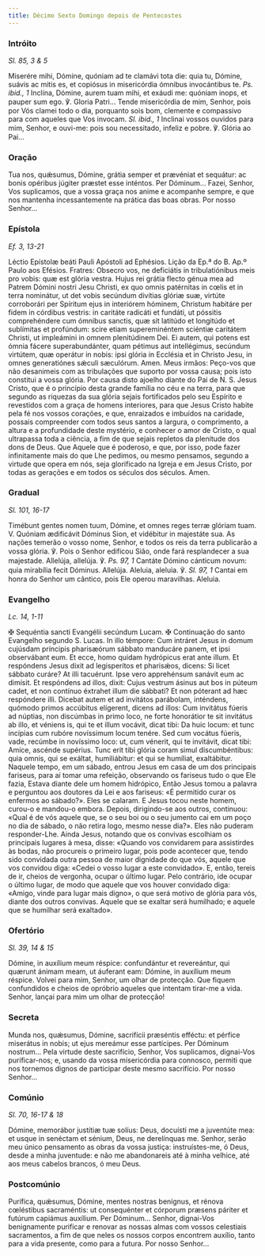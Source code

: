 ```yaml
---
title: Décimo Sexto Domingo depois de Pentecostes
---
```


### Intróito

<em>Sl. 85, 3 & 5</em>

<div class="side-by-side not-content">
  <span>
    Miserére mihi, Dómine, quóniam ad te clamávi tota die: quia tu, Dómine,
    suávis ac mitis es, et copiósus in misericórdia ómnibus invocántibus te.
    <em>Ps. ibid., 1</em> Inclína, Dómine, aurem tuam mihi, et exáudi me: quóniam
    inops, et pauper sum ego. ℣. Gloria Patri...
  </span>
  <span>
    Tende misericórdia de mim, Senhor, pois por Vós clamei todo o dia, porquanto
    sois bom, clemente e compassivo para com aqueles que Vos invocam.
    <em>Sl. ibid., 1</em> Inclinai vossos ouvidos para mim, Senhor, e ouvi-me: pois
    sou necessitado, infeliz e pobre. ℣. Glória ao Pai...
  </span>
</div>

### Oração

<div class="side-by-side not-content">
  <span>
    Tua nos, quǽsumus, Dómine, grátia semper et prævéniat et sequátur: ac bonis
    opéribus júgiter præstet esse inténtos. Per Dóminum...
  </span>
  <span>
    Fazei, Senhor, Vos suplicamos, que a vossa graça nos anime e acompanhe
    sempre, e que nos mantenha incessantemente na prática das boas obras. Por
    nosso Senhor...
  </span>
</div>

### Epístola

<em>Ef. 3, 13-21</em>

<div class="side-by-side not-content">
  <span>Léctio Epístolæ beáti Pauli Apóstoli ad Ephésios.</span>
  <span>Lição da Ep.ª do B. Ap.º Paulo aos Efésios.</span>
  <span>
    Fratres: Obsecro vos, ne deficiátis in tribulatiónibus meis pro vobis: quæ
    est glória vestra. Hujus rei grátia flecto génua mea ad Patrem Dómini nostri
    Jesu Christi, ex quo omnis patérnitas in cœlis et in terra nominátur, ut det
    vobis secúndum divítias glóriæ suæ, virtúte corroborári per Spíritum ejus in
    interiórem hóminem, Christum habitáre per fidem in córdibus vestris: in
    caritáte radicáti et fundáti, ut póssitis comprehéndere cum ómnibus sanctis,
    quæ sit latitúdo et longitúdo et sublímitas et profúndum: scire etiam
    supereminéntem sciéntiæ caritátem Christi, ut impleámini in omnem
    plenitúdinem Dei. Ei autem, qui potens est ómnia fácere superabundánter,
    quam pétimus aut intellégimus, secúndum virtútem, quæ operátur in nobis:
    ipsi glória in Ecclésia et in Christo Jesu, in omnes generatiónes sǽculi
    sæculórum. Amen.
  </span>
  <span>
    Meus irmãos: Peço-vos que não desanimeis com as tribulações que suporto por
    vossa causa; pois isto constitui a vossa glória. Por causa disto ajoelho
    diante do Pai de N. S. Jesus Cristo, que é o princípio desta grande família
    no céu e na terra, para que segundo as riquezas da sua glória sejais
    fortificados pelo seu Espírito e revestidos com a graça de homens
    interiores, para que Jesus Cristo habite pela fé nos vossos corações, e que,
    enraizados e imbuídos na caridade, possais compreender com todos seus santos
    a largura, o comprimento, a altura e a profundidade deste mystério, e
    conhecer o amor de Cristo, o qual ultrapassa toda a ciência, a fim de que
    sejais repletos da plenitude dos dons de Deus. Que Aquele que é poderoso, e
    que, por isso, pode fazer infinitamente mais do que Lhe pedimos, ou mesmo
    pensamos, segundo a virtude que opera em nós, seja glorificado na Igreja e
    em Jesus Cristo, por todas as gerações e em todos os séculos dos séculos.
    Amen.
  </span>
</div>

### Gradual

<em>Sl. 101, 16-17</em>

<div class="side-by-side not-content">
  <span>
    Timébunt gentes nomen tuum, Dómine, et omnes reges terræ glóriam tuam. V.
    Quóniam ædificávit Dóminus Sion, et vidébitur in majestáte sua.
  </span>
  <span>
    As nações temerão o vosso nome, Senhor, e todos os reis da terra publicarão
    a vossa glória. ℣. Pois o Senhor edificou Sião, onde fará resplandecer a sua
    majestade.
  </span>
  <span>
    Allelúja, allelúja. ℣. <em>Ps. 97, 1</em> Cantáte Dómino cánticum novum:
    quia mirabília fecit Dóminus. Allelúja.
  </span>
  <span>
    Aleluia, aleluia. ℣. <em>Sl. 97, 1</em> Cantai em honra do Senhor um
    cântico, pois Ele operou maravilhas. Aleluia.
  </span>
</div>

### Evangelho

<em>Lc. 14, 1-11</em>

<div class="side-by-side not-content">
  <span>
    <span class="text-red-500">✠</span> Sequéntia sancti Evangélii secúndum
    Lucam.
  </span>
  <span>
    <span class="text-red-500">✠</span> Continuação do santo Evangelho segundo
    S. Lucas.
  </span>
  <span>
    In illo témpore: Cum intráret Jesus in domum cujúsdam príncipis pharisæórum
    sábbato manducáre panem, et ipsi observábant eum. Et ecce, homo quidam
    hydrópicus erat ante illum. Et respóndens Jesus dixit ad legisperítos et
    pharisǽos, dicens: Si licet sábbato curáre? At illi tacuérunt. Ipse vero
    apprehénsum sanávit eum ac dimísit. Et respóndens ad illos, dixit: Cujus
    vestrum ásinus aut bos in púteum cadet, et non contínuo éxtrahet illum die
    sábbati? Et non póterant ad hæc respóndere illi. Dicebat autem et ad
    invitátos parábolam, inténdens, quómodo primos accúbitus elígerent, dicens
    ad illos: Cum invitátus fúeris ad núptias, non discúmbas in primo loco, ne
    forte honorátior te sit invitátus ab illo, et véniens is, qui te et illum
    vocávit, dicat tibi: Da huic locum: et tunc incípias cum rubóre novíssimum
    locum tenére. Sed cum vocátus fúeris, vade, recúmbe in novíssimo loco: ut,
    cum vénerit, qui te invitávit, dicat tibi: Amíce, ascénde supérius. Tunc
    erit tibi glória coram simul discumbéntibus: quia omnis, qui se exáltat,
    humiliábitur: et qui se humíliat, exaltábitur.
  </span>
  <span>
    Naquele tempo, em um sábado, entrou Jesus em casa de um dos principais
    fariseus, para aí tomar uma refeição, observando os fariseus tudo o que Ele
    fazia, Estava diante dele um homem hidrópico, Então Jesus tomou a palavra e
    perguntou aos doutores da Lei e aos fariseus: «É permitido curar os enfermos
    ao sábado?». Eles se calaram. E Jesus tocou neste homem, curou-o e mandou-o
    embora. Depois, dirigindo-se aos outros, continuou: «Qual é de vós aquele
    que, se o seu boi ou o seu jumento cai em um poço no dia de sábado, o não
    retira logo, mesmo nesse dia?». Eles não puderam responder-Lhe. Ainda Jesus,
    notando que os convivas escolhiam os principais lugares à mesa, disse:
    «Quando vos convidarem para assistirdes às bodas, não procureis o primeiro
    lugar, pois pode acontecer que, tendo sido convidada outra pessoa de maior
    dignidade do que vós, aquele que vos convidou diga: «Cedei o vosso lugar a
    este convidado». E, então, tereis de ir, cheios de vergonha, ocupar o último
    lugar. Pelo contrário, ide ocupar o último lugar, de modo que aquele que vos
    houver convidado diga: «Amigo, vinde para lugar mais digno», o que será
    motivo de glória para vós, diante dos outros convivas. Aquele que se exaltar
    será humilhado; e aquele que se humilhar será exaltado».
  </span>
</div>

### Ofertório

<em>Sl. 39, 14 & 15</em>

<div class="side-by-side not-content">
  <span>
    Dómine, in auxílium meum réspice: confundántur et revereántur, qui quærunt
    ánimam meam, ut áuferant eam: Dómine, in auxílium meum réspice.
  </span>
  <span>
    Volvei para mim, Senhor, um olhar de protecção. Que fiquem confundidos e
    cheios de opróbrio aqueles que intentam tirar-me a vida. Senhor, lançai para
    mim um olhar de protecção!
  </span>
</div>

### Secreta

<div class="side-by-side not-content">
  <span>
    Munda nos, quǽsumus, Dómine, sacrifícii præséntis efféctu: et pérfice
    miserátus in nobis; ut ejus mereámur esse partícipes. Per Dóminum nostrum...
  </span>
  <span>
    Pela virtude deste sacrifício, Senhor, Vos suplicamos, dignai-Vos
    purificar-nos; e, usando da vossa misericórdia para connosco, permiti que
    nos tornemos dignos de participar deste mesmo sacrifício. Por nosso
    Senhor...
  </span>
</div>

### Comúnio

<em>Sl. 70, 16-17 & 18</em>

<div class="side-by-side not-content">
  <span>
    Dómine, memorábor justítiæ tuæ solíus: Deus, docuísti me a juventúte mea: et
    usque in senéctam et sénium, Deus, ne derelínquas me.
  </span>
  <span>
    Senhor, serão meu único pensamento as obras da vossa justiça:
    instruístes-me, ó Deus, desde a minha juventude: e não me abandonareis até à
    minha velhice, até aos meus cabelos brancos, ó meu Deus.
  </span>
</div>

### Postcomúnio

<div class="side-by-side not-content">
  <span>
    Purífica, quǽsumus, Dómine, mentes nostras benígnus, et rénova cœléstibus
    sacraméntis: ut consequénter et córporum præsens páriter et futúrum capiámus
    auxílium. Per Dóminum...
  </span>
  <span>
    Senhor, dignai-Vos benignamente purificar e renovar as nossas almas com
    vossos celestiais sacramentos, a fim de que neles os nossos corpos encontrem
    auxílio, tanto para a vida presente, como para a futura. Por nosso Senhor...
  </span>
</div>
